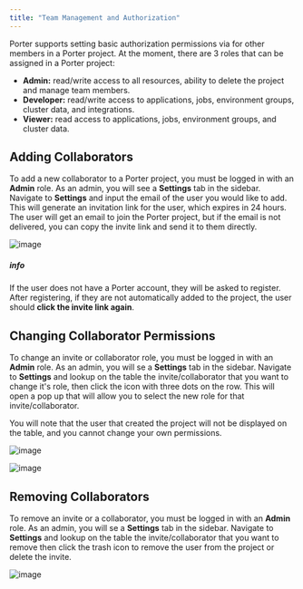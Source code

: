 ```yaml
---
title: "Team Management and Authorization"
---
```


Porter supports setting basic authorization permissions via for other members in a Porter project. At the moment, there are 3 roles that can be assigned in a Porter project:

* **Admin:** read/write access to all resources, ability to delete the project and manage team members.
* **Developer:** read/write access to applications, jobs, environment groups, cluster data, and integrations.
* **Viewer:** read access to applications, jobs, environment groups, and cluster data.

## Adding Collaborators[](#adding-collaborators "Direct link to heading")

To add a new collaborator to a Porter project, you must be logged in with an **Admin** role. As an admin, you will see a **Settings** tab in the sidebar. Navigate to **Settings** and input the email of the user you would like to add. This will generate an invitation link for the user, which expires in 24 hours. The user will get an email to join the Porter project, but if the email is not delivered, you can copy the invite link and send it to them directly.

![image](https://imagedelivery.net/l4LYM_vOYKe7O1NCT_Nc_g/626567ac-818f-4baa-b132-a1893c5d9000/large)

##### info

If the user does not have a Porter account, they will be asked to register. After registering, if they are not automatically added to the project, the user should **click the invite link again**.

## Changing Collaborator Permissions[](#changing-collaborator-permissions "Direct link to heading")

To change an invite or collaborator role, you must be logged in with an **Admin** role. As an admin, you will se a **Settings** tab in the sidebar. Navigate to **Settings** and lookup on the table the invite/collaborator that you want to change it's role, then click the icon with three dots on the row. This will open a pop up that will allow you to select the new role for that invite/collaborator.

You will note that the user that created the project will not be displayed on the table, and you cannot change your own permissions.

![image](https://imagedelivery.net/l4LYM_vOYKe7O1NCT_Nc_g/403ca79f-b25e-4d54-221a-5b7388172100/large)

![image](https://imagedelivery.net/l4LYM_vOYKe7O1NCT_Nc_g/1f8838f0-ce50-4e7c-d53a-aae30018ed00/large)

## Removing Collaborators[](#removing-collaborators "Direct link to heading")

To remove an invite or a collaborator, you must be logged in with an **Admin** role. As an admin, you will se a **Settings** tab in the sidebar. Navigate to **Settings** and lookup on the table the invite/collaborator that you want to remove then click the trash icon to remove the user from the project or delete the invite.

![image](https://imagedelivery.net/l4LYM_vOYKe7O1NCT_Nc_g/aaecfc90-9f2c-4c71-9b60-0f2727c20a00/large)